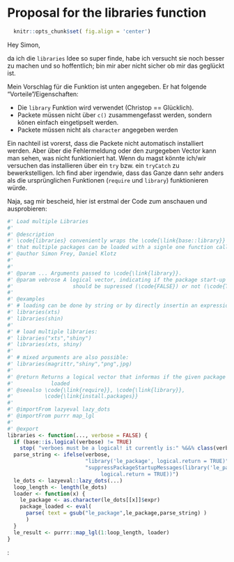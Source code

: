 # Proposal for the libraries function

```r
  knitr::opts_chunk$set( fig.align = 'center')
```

Hey Simon, 

da ich die `libraries` Idee so super finde, habe ich versucht sie noch 
besser zu machen und so hoffentlich; bin mir aber nicht sicher ob mir das
geglückt ist. 

Mein Vorschlag für die Funktion ist unten angegeben. 
Er hat folgende "Vorteile"/Eigenschaften:

- Die `library` Funktion wird verwendet (Christop == Glücklich).
- Packete müssen nicht über `c()` zusammengefasst werden, sondern könen 
einfach eingetipselt werden. 
- Packete müssen nicht als `character` angegeben werden

Ein nachteil ist vorerst, dass die Packete nicht automatisch installiert werden. 
Aber über die Fehlermeldung oder den zurgegeben Vector kann man sehen, was 
nicht funktioniert hat. Wenn du magst könnte ich/wir versuchen das installieren 
über ein `try` bzw. ein `tryCatch` zu bewerkstelligen. Ich find aber irgendwie, 
dass das Ganze dann sehr anders als die ursprünglichen Funktionen (`require` 
und `library`) funktionieren würde. 

Naja, sag mir bescheid, hier ist erstmal der Code zum anschauen und ausprobieren:
```r

#' Load multiple Libraries
#' 
#' @description 
#' \code{libraries} conveniently wraps the \code{\link{base::library}} function so 
#' that multiple packages can be loaded with a signle one function call. 
#' @author Simon Frey, Daniel Klotz
#' 
#' 
#' @param ... Arguments passed to \code{\link{library}}.
#' @param vebrose A logical vector, indicating if the package start-up messages 
#'                   should be supressed (\code{FALSE}) or not (\code{TRUE}).
#' 
#' @examples
#' # loading can be done by string or by directly insertin an expression: 
#' libraries(xts)
#' libraries(shin)
#' 
#' # load multiple libraries: 
#' libraries("xts","shiny")
#' libraries(xts, shiny)
#' 
#' # mixed arguments are also possible:
#' libraries(magrittr,"shiny","png",jpg) 
#' 
#' @return Returns a logical vector that informas if the given package could be 
#'            loaded
#' @seealso \code{\link{require}}, \code{\link{library}},
#'          \code{\link{install.packages}} 
#' 
#' @importFrom lazyeval lazy_dots
#' @importFrom purrr map_lgl
#' 
#' @export
libraries <- function(..., verbose = FALSE) {
  if (base::is.logical(verbose) != TRUE) 
    stop( "verboes must be a logical! it currently is:" %&&% class(verbose) )
  parse_string <- ifelse(verbose,
                         "library('le_package', logical.return = TRUE)", 
                         "suppressPackageStartupMessages(library('le_package', 
                              logical.return = TRUE))")
  le_dots <- lazyeval::lazy_dots(...)
  loop_length <- length(le_dots)
  loader <- function(x) {
    le_package <- as.character(le_dots[[x]]$expr)
    package_loaded <- eval(
      parse( text = gsub("le_package",le_package,parse_string) )
      )
  }
  le_result <- purrr::map_lgl(1:loop_length, loader)
}
```

:
